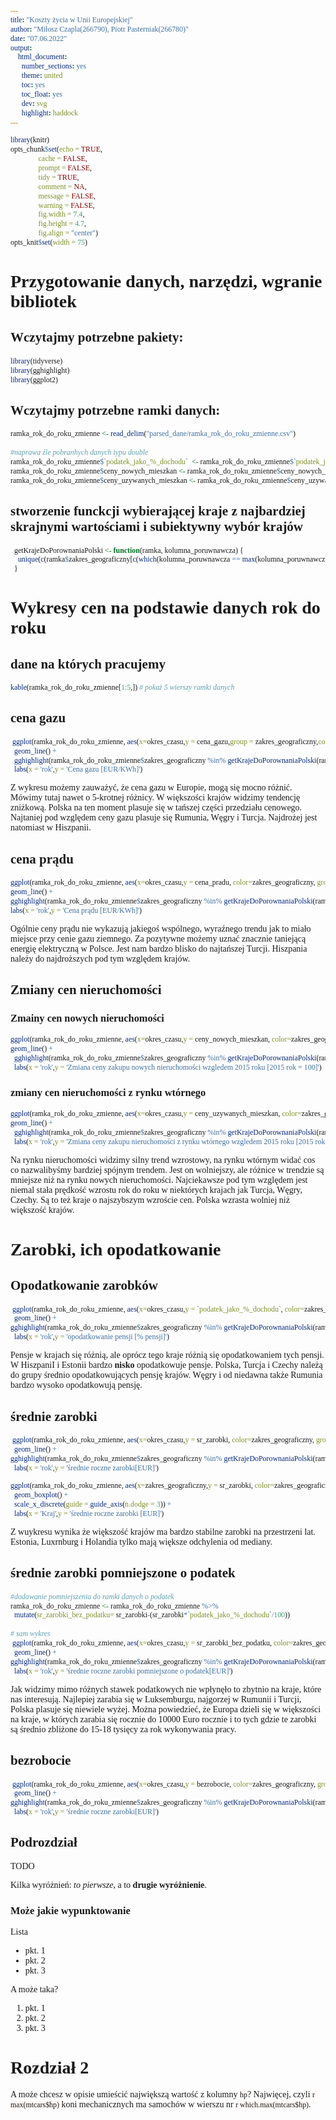 ```yaml
---
title: "Koszty życia w Unii Europejskiej"
author: "Miłosz Czapla(266790), Piotr Pasterniak(266780)"
date: "07.06.2022"
output:
    html_document: 
      number_sections: yes
      theme: united
      toc: yes
      toc_float: yes
      dev: svg
      highlight: haddock
---
```


```r
library(knitr)
opts_chunk$set(echo = TRUE, 
               cache = FALSE,
               prompt = FALSE,
               tidy = TRUE,
               comment = NA,
               message = FALSE,
               warning = FALSE,
               fig.width = 7.4,
               fig.height = 4.7,
               fig.align = "center")
opts_knit$set(width = 75)
```

<style> 

/* Jeśli znasz CSS,  to możesz wygląd dostosować do swoich preferencji */
/* Możesz też usunąć tę część: style  */

tr {font-family: 'Fira Mono'; font-size:90%}
code, kbd,pre,samp {font-family: 'Fira Mono';
                    background-color: rgba(237, 125, 49, 0.04)}
body, h1, h2, h3, h4, h5 {font-family: 'Fira Sans'}

</style>

# Przygotowanie danych, narzędzi, wgranie bibliotek

## Wczytajmy potrzebne pakiety: 

```r
library(tidyverse)
library(gghighlight)
library(ggplot2)
```

## Wczytajmy potrzebne ramki danych: 

```r
ramka_rok_do_roku_zmienne <- read_delim("parsed_dane/ramka_rok_do_roku_zmienne.csv")

#naprawa źle pobranhych danych typu double
ramka_rok_do_roku_zmienne$`podatek_jako_%_dochodu`  <- ramka_rok_do_roku_zmienne$`podatek_jako_%_dochodu`   /100
ramka_rok_do_roku_zmienne$ceny_nowych_mieszkan <- ramka_rok_do_roku_zmienne$ceny_nowych_mieszkan  /100
ramka_rok_do_roku_zmienne$ceny_uzywanych_mieszkan <- ramka_rok_do_roku_zmienne$ceny_uzywanych_mieszkan  /100
```

## stworzenie funckcji wybierającej kraje z najbardziej skrajnymi wartościami i subiektywny wybór krajów

```r
  getKrajeDoPorownaniaPolski <- function(ramka, kolumna_poruwnawcza) {
    unique(c(ramka$zakres_geograficzny[c(which(kolumna_poruwnawcza == max(kolumna_poruwnawcza) | kolumna_poruwnawcza == min(kolumna_poruwnawcza)))],'Poland','Hungary','Czechia','Romania','Turkey','Spain' ))
  }
```

# Wykresy cen na podstawie danych rok do roku

## dane na których pracujemy

``` r
kable(ramka_rok_do_roku_zmienne[1:5,]) # pokaż 5 wierszy ramki danych
```

## cena gazu

```r
 ggplot(ramka_rok_do_roku_zmienne, aes(x=okres_czasu,y = cena_gazu,group = zakres_geograficzny,color = zakres_geograficzny)) +
  geom_line() +
  gghighlight(ramka_rok_do_roku_zmienne$zakres_geograficzny %in% getKrajeDoPorownaniaPolski(ramka_rok_do_roku_zmienne,ramka_rok_do_roku_zmienne$cena_gazu)) +
  labs(x = 'rok',y = 'Cena gazu [EUR/KWh]')
```

Z wykresu możemy zauważyć, że cena gazu w Europie, mogą się mocno różnić. Mówimy tutaj nawet o 5-krotnej różnicy. W większości krajów widzimy tendencję zniżkową. Polska na ten moment plasuje się w tańszej części przedziału cenowego. Najtaniej pod względem ceny gazu plasuje się Rumunia, Węgry i Turcja. Najdrożej jest natomiast w Hiszpanii.

## cena prądu

```r
ggplot(ramka_rok_do_roku_zmienne, aes(x=okres_czasu,y = cena_pradu, color=zakres_geograficzny, group = zakres_geograficzny)) +
geom_line() + 
gghighlight(ramka_rok_do_roku_zmienne$zakres_geograficzny %in% getKrajeDoPorownaniaPolski(ramka_rok_do_roku_zmienne,ramka_rok_do_roku_zmienne$cena_pradu))  +
labs(x = 'rok',y = 'Cena prądu [EUR/KWh]')
```

Ogólnie ceny prądu nie wykazują jakiegoś wspólnego, wyraźnego trendu jak to miało miejsce przy cenie gazu ziemnego. Za pozytywne możemy uznać znacznie taniejącą energię elektryczną w Polsce. Jest nam bardzo blisko do najtańszej Turcji. Hiszpania należy do najdroższych pod tym względem krajów.

 
## Zmiany cen nieruchomości

### Zmainy cen nowych nieruchomości

```r
ggplot(ramka_rok_do_roku_zmienne, aes(x=okres_czasu,y = ceny_nowych_mieszkan, color=zakres_geograficzny, group = zakres_geograficzny)) +
geom_line() + 
  gghighlight(ramka_rok_do_roku_zmienne$zakres_geograficzny %in% getKrajeDoPorownaniaPolski(ramka_rok_do_roku_zmienne,ramka_rok_do_roku_zmienne$ceny_nowych_mieszkan)) +
  labs(x = 'rok',y = 'Zmiana ceny zakupu nowych nieruchomości wzgledem 2015 roku [2015 rok = 100]')
```

### zmiany cen nieruchomości z rynku wtórnego


```r
ggplot(ramka_rok_do_roku_zmienne, aes(x=okres_czasu,y = ceny_uzywanych_mieszkan, color=zakres_geograficzny, group = zakres_geograficzny)) +
geom_line() + 
  gghighlight(ramka_rok_do_roku_zmienne$zakres_geograficzny %in% getKrajeDoPorownaniaPolski(ramka_rok_do_roku_zmienne,ramka_rok_do_roku_zmienne$ceny_uzywanych_mieszkan)) +
  labs(x = 'rok',y = 'Zmiana ceny zakupu nieruchomości z rynku wtórnego wzgledem 2015 roku [2015 rok = 100]')
```

Na rynku nieruchomości widzimy silny trend wzrostowy, na rynku wtórnym widać cos co nazwalibyśmy bardziej spójnym trendem. Jest on wolniejszy, ale różnice w trendzie są mniejsze niż na rynku nowych nieruchomości. Najciekawsze pod tym względem jest niemal stała prędkość wzrostu rok do roku w niektórych krajach jak Turcja, Węgry, Czechy. Są to też kraje o najszybszym wzroście cen. Polska wzrasta wolniej niż większość krajów.


# Zarobki, ich opodatkowanie

## Opodatkowanie zarobków 

```r
 ggplot(ramka_rok_do_roku_zmienne, aes(x=okres_czasu,y = `podatek_jako_%_dochodu`, color=zakres_geograficzny, group = zakres_geograficzny)) +
  geom_line() +
gghighlight(ramka_rok_do_roku_zmienne$zakres_geograficzny %in% getKrajeDoPorownaniaPolski(ramka_rok_do_roku_zmienne,ramka_rok_do_roku_zmienne$`podatek_jako_%_dochodu`)) +
  labs(x = 'rok',y = 'opodatkowanie pensji [% pensji]')
```

Pensje w krajach się różnią, ale oprócz tego kraje różnią się opodatkowaniem tych pensji. W HiszpaniI i Estonii bardzo __nisko__ opodatkowuje pensje. Polska, Turcja i Czechy należą do grupy średnio opodatkowujących pensję krajów. Węgry i od niedawna także Rumunia bardzo wysoko opodatkowują pensję.

## średnie zarobki

```r
 ggplot(ramka_rok_do_roku_zmienne, aes(x=okres_czasu,y = sr_zarobki, color=zakres_geograficzny, group = zakres_geograficzny)) +
  geom_line() +
gghighlight(ramka_rok_do_roku_zmienne$zakres_geograficzny %in% getKrajeDoPorownaniaPolski(ramka_rok_do_roku_zmienne,ramka_rok_do_roku_zmienne$sr_zarobki)) +
  labs(x = 'rok',y = 'średnie roczne zarobki[EUR]')
```

```r
ggplot(ramka_rok_do_roku_zmienne, aes(x=zakres_geograficzny,y = sr_zarobki, color=zakres_geograficzny)) +
  geom_boxplot() +
  scale_x_discrete(guide = guide_axis(n.dodge = 3)) +
  labs(x = 'Kraj',y = 'średnie roczne zarobki [EUR]')
```

Z wuykresu wynika że większość krajów ma bardzo stabilne zarobki na przestrzeni lat. Estonia, Luxrnburg i Holandia tylko mają większe odchylenia od mediany. 

## średnie zarobki pomniejszone o podatek


```r
#dodawanie pomniejszenia do ramki danych o podatek
ramka_rok_do_roku_zmienne <- ramka_rok_do_roku_zmienne %>%
  mutate(sr_zarobki_bez_podatku= sr_zarobki-(sr_zarobki*`podatek_jako_%_dochodu`/100))

# sam wykres
 ggplot(ramka_rok_do_roku_zmienne, aes(x=okres_czasu,y = sr_zarobki_bez_podatku, color=zakres_geograficzny, group = zakres_geograficzny)) +
  geom_line() +
gghighlight(ramka_rok_do_roku_zmienne$zakres_geograficzny %in% getKrajeDoPorownaniaPolski(ramka_rok_do_roku_zmienne,ramka_rok_do_roku_zmienne$sr_zarobki_bez_podatku)) +
  labs(x = 'rok',y = 'średnie roczne zarobki pomniejszone o podatek[EUR]')
```

Jak widzimy mimo różnych stawek podatkowych nie wpłynęło to zbytnio na kraje, które nas interesują. Najlepiej zarabia się w Luksemburgu, najgorzej w Rumunii i Turcji, Polska plasuje się niewiele wyżej. Można powiedzieć, że Europa dzieli się w większości na kraje, w których zarabia się rocznie do 10000 Euro rocznie i to tych gdzie te zarobki są średnio zbliżone do 15-18 tysięcy za rok wykonywania pracy.

## bezrobocie

```r
 ggplot(ramka_rok_do_roku_zmienne, aes(x=okres_czasu,y = bezrobocie, color=zakres_geograficzny, group = zakres_geograficzny)) +
  geom_line() +
gghighlight(ramka_rok_do_roku_zmienne$zakres_geograficzny %in% getKrajeDoPorownaniaPolski(ramka_rok_do_roku_zmienne,ramka_rok_do_roku_zmienne$bezrobocie)) +
  labs(x = 'rok',y = 'średnie roczne zarobki[EUR]')
```

## Podrozdział

TODO

Kilka wyróżnień: _to pierwsze_, a to __drugie wyróżnienie__.

### Może jakie wypunktowanie

Lista 

- pkt. 1
- pkt. 2
- pkt. 3

A może taka?

1. pkt. 1
2. pkt. 2
3. pkt. 3


# Rozdział 2

A może chcesz w opisie umieścić największą wartość z kolumny `hp`? Najwięcej, czyli `r max(mtcars$hp)` 
koni mechanicznych ma samochów w wierszu nr `r which.max(mtcars$hp)`. 


